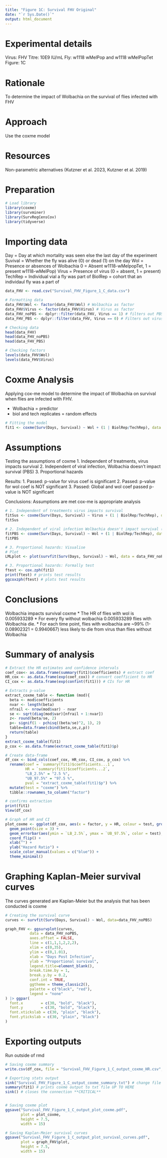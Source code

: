 ```yaml
---
title: "Figure 1C: Survival FHV Original"
date: "`r Sys.Date()`"
output: html_document
---
```

# Experimental details
 Virus: FHV
 Titre: 10E9 IU/mL 
 Fly: w1118 wMelPop and w1118 wMelPopTet
 Figure: 1C
 
# Rationale 
To determine the impact of Wolbachia on the survival of flies infected with FHV 

# Approach 
Use the coxme model

# Resources 
Non-parametric alternatives 
 (Kutzner et al. 2023, Kutzner et al. 2019)

# Preparation 
```r
# Load library 
library(coxme)
library(survminer)
library(SurvRegCensCov)
library(tidyverse)

```

# Importing data
Day         = Day at which mortality was seen else the last day of the experiment
Suvival     = Whether the fly was alive (0) or dead (1) on the day 
Wol         = Presence or absences of Wolbachia 0 = Absent w1118-wMelpopTet, 1 = present w1118-wMelPop)
Virus       = Presence of virus (0 = absent, 1 = present)
TechRep     = Individual vial a fly was part of 
BiolRep     = cohort that an individaul fly was a part of 

```r
data_FHV <- read.csv("Survival_FHV_Figure_1_C_data.csv")
```

```r
# Formatting data
data_FHV$Wol <- factor(data_FHV$Wol) # Wolbachia as factor
data_FHV$Virus <- factor(data_FHV$Virus) # Virus as factor
data_FHV_noPBS <- dplyr::filter(data_FHV, Virus == 1) # filters out PBS 
data_FHV_PBS <- dplyr::filter(data_FHV, Virus == 0) # Filters out virus

# Checking data
head(data_FHV)
head(data_FHV_noPBS)
head(data_FHV_PBS)

# Checking factors
levels(data_FHV$Wol)
levels(data_FHV$Virus)

```

# Coxme Analysis 
Applying cox-me model to determine the impact of Wolbachia on survival when flies are infected with FHV.

* Wolbachia = predictor
* biol and tech replicates = random effects

```r
# Fitting the model
fit1 <- coxme(Surv(Days, Survival) ~ Wol + (1 | BiolRep/TechRep), data = data_FHV_noPBS)
```

# Assumptions 
Testing the assumptions of coxme
1. Independent of treatments, virus impacts survival 
2. Independent of viral infection, Wolbachia doesn't impact survival (PBS)
3. Proportional hazards 

Results:
1. Passed: p-value for virus coef is significant 
2. Passed: p-value for wol coef is NOT significant
3. Passed: Global and wol coef passed p-value is NOT significant

Conclusions: 
Assumptions are met cox-me is appropriate analysis 



```r
# 1. Independent of treatments virus impacts survival 
fitSus <- coxme(Surv(Days, Survival) ~ Virus + (1 | BiolRep/TechRep), data= data_FHV) 
fitSus 

# 2. Independent of viral infection Wolbachia doesn't impact survival (PBS)
fitPBS <- coxme(Surv(Days, Survival) ~ Wol + (1 | BiolRep/TechRep), data = data_FHV_PBS) 
fitPBS

# 3. Proportional hazards: Visualise
# Plot
LMLplot <- plot(survfit(Surv(Days, Survival) ~ Wol, data = data_FHV_noPBS), fun = "cloglog")

# 3. Proportional hazards: Formally test 
ftest <- cox.zph(fit1)
print(ftest) # prints test results
ggcoxzph(ftest) # plots test results
```


# Conclusions 
Wolbachia impacts survival coxme
* The HR of flies with wol is 0.005933289 
* For every fly without wolbachia 0.005933289 flies with Wolbachia die. 
* For each time point, flies with wolbachia are ~99% (1-0.08902321 = 0.9940667) less likely to die from virus than flies without Wolbachia

# Summary of analysis
```r
# Extract the HR estimates and confidence intervals
coef_cox<- as.data.frame(summary(fit1)$coefficients) # extract coef
HR_cox <- as.data.frame(exp(coef_cox)) # convert coefficient to HR 
CI_cox <- as.data.frame(exp(confint(fit1))) # CIs for HR 

# Extracts p-value 
extract_coxme_table <- function (mod){
  beta <- mod$coefficients 
  nvar <- length(beta)
  nfrail <- nrow(mod$var) - nvar
  se <- sqrt(diag(mod$var)[nfrail + 1:nvar])
  z<- round(beta/se, 2)
  p<- signif(1 - pchisq((beta/se)^2, 1), 2)
  table=data.frame(cbind(beta,se,z,p))
  return(table)
}
extract_coxme_table(fit1)
p_cox <- as.data.frame(extract_coxme_table(fit1)$p)

# Create data-frame
df_cox <- bind_cols(coef_cox, HR_cox, CI_cox, p_cox) %>% 
  rename(coef = `summary(fit1)$coefficients...1`, 
         HR = `summary(fit1)$coefficients...2`, 
         "LB_2.5%" = "2.5 %",
         "UB_97.5%" = "97.5 %", 
         pval = "extract_coxme_table(fit1)$p") %>% 
  mutate(test = "coxme") %>% 
  tibble::rownames_to_column("factor")

# confirms extraction 
print(fit1)
View(df_cox)
```

```r
# Graph of HR and CI 
plot_coxme <- ggplot(df_cox, aes(x = factor, y = HR, colour = test, group_by(test))) +
  geom_point(size = 3) +
  geom_errorbar(aes(ymin = `LB_2.5%`, ymax = `UB_97.5%`, color = test), width = 0.1) +
  coord_flip() +
  xlab("") +
  ylab("Hazard Ratio") +
  scale_color_manual(values = c("blue")) +
  theme_minimal()
```

# Graphing Kaplan-Meier survival curves 

The curves generated are Kaplan-Meier but the analysis that has been conducted is coxme

```r
# Creating the survival curve 
curves <- survfit(Surv(Days, Survival) ~ Wol, data=data_FHV_noPBS)
```

```r

graph_FHV <- ggsurvplot(curves,
           data = data_FHV_noPBS,              
           axes.offset = FALSE,     
           line = c(1,1,1,2,2,2),
           xlim = c(0,35),
           ylim = c(0,1.01),
           xlab = "Days Post Infection",
           ylab = "Proportional survival",
           legend.title=element_blank(), 
           break.time.by = 1, 
           break.y.by = 0.2,
           conf.int = TRUE,
           ggtheme = theme_classic2(),
           palette = c("black", "red"),
           legend = "none"
) |> ggpar(
  font.x        = c(30, "bold", "black"),          
  font.y        = c(30, "bold", "black"),      
  font.xtickslab = c(30, "plain", "black"),
  font.ytickslab = c(30, "plain", "black")
) 

```

# Exporting outputs 
Run outside of rmd
```r

# Saving coxme summary
write.csv(df_cox, file = "Survival_FHV_Figure_1_C_output_coxme_HR.csv", row.names = FALSE)

# Exporting stats output
sink("Survival_FHV_Figure_1_C_output_coxme_summary.txt") # change file name
summary(fit1) # prints coxme output to txt file UP TO HERE
sink() # closes the connection **CRITICAL**


# Saving coxme plot 
ggsave("Survival_FHV_Figure_1_C_output_plot_coxme.pdf", 
       plot = plot_coxme, 
       height = 7.5, 
       width = 15) 

# Saving Kaplan-Meier survival curves 
ggsave("Survival_FHV_Figure_1_C_output_plot_survival_curves.pdf", 
       plot = graph_FHV$plot, 
       height = 7.5, 
       width = 15)
```